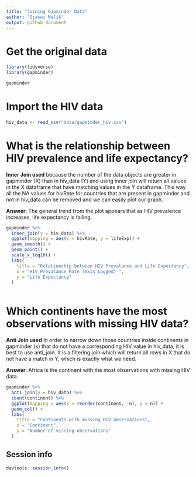 ```yaml
---
title: "Joining Gapminder Data"
author: "Ojaswi Malik"
output: github_document
---
```


# Get the original data

```r
library(tidyverse)
library(gapminder)

gapminder
```

# Import the HIV data

```r
hiv_data <- read_csv("data/gapminder_hiv.csv")
```

# What is the relationship between HIV prevalence and life expectancy?

**Inner Join used** because the number of the data objects are greater in gapminder (X) than in hiv_data (Y) and using inner join will return all values in the X dataframe that have matching values in the Y dataframe. This way all the NA values for hivRate for countries that are present in gapminder and not in hiv_data can be removed and we can easily plot our graph.

**Answer**: The general trend from the plot appears that as HIV prevalence increases, life expectancy is falling.

```r

gapminder %>%
  inner_join(y = hiv_data) %>%
  ggplot(mapping = aes(x = hivRate, y = lifeExp)) +
  geom_smooth() +
  geom_point() +
  scale_x_log10() + 
  labs(
    title = "Relationship between HIV Prevalance and Life Expectancy",
    x = "HIV Prevalance Rate (Axis Logged) ",
    y = "Life Expectancy"
  )
  
```

# Which continents have the most observations with missing HIV data?

**Anti Join used** In order to narrow down those countries inside continents in gapminder (x) that do not have a corresponding HIV value in hiv_data, it is best to use anti_join. It is a filtering join which will return all rows in X that do not have a match in Y, which is exactly what we need.

**Answer**: Africa is the continent with the most observations with missing HIV data.

```r
gapminder %>%
  anti_join(y = hiv_data) %>%
  count(continent) %>%
  ggplot(mapping = aes(x = reorder(continent, -n), y = n)) + 
  geom_col() + 
  labs(
    title = "Continents with missing HIV observations",
    x = "Continent",
    y = "Number of missing observations"
  )

```


## Session info

```r
devtools::session_info()
```


